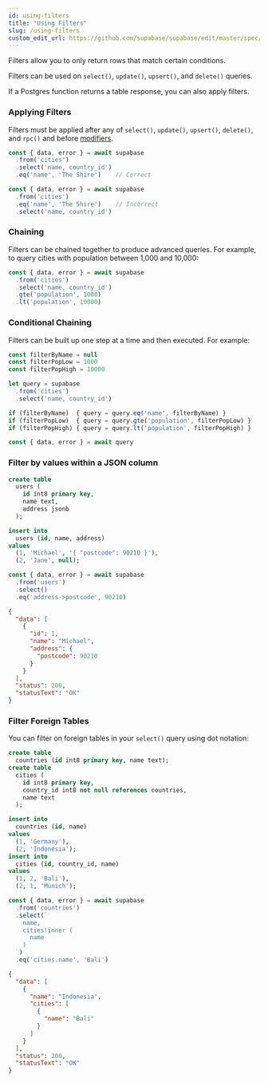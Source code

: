 ```yaml
---
id: using-filters
title: "Using Filters"
slug: /using-filters
custom_edit_url: https://github.com/supabase/supabase/edit/master/spec/supabase_js_v2.yml
---
```


Filters allow you to only return rows that match certain conditions.

Filters can be used on `select()`, `update()`, `upsert()`, and `delete()` queries.

If a Postgres function returns a table response, you can also apply filters.

### Applying Filters

Filters must be applied after any of `select()`, `update()`, `upsert()`,
`delete()`, and `rpc()` and before
[modifiers](/docs/reference/javascript/using-modifiers).

```ts
const { data, error } = await supabase
  .from('cities')
  .select('name, country_id')
  .eq('name', 'The Shire')    // Correct

const { data, error } = await supabase
  .from('cities')
  .eq('name', 'The Shire')    // Incorrect
  .select('name, country_id')
```

### Chaining

Filters can be chained together to produce advanced queries. For example,
to query cities with population between 1,000 and 10,000:

```ts
const { data, error } = await supabase
  .from('cities')
  .select('name, country_id')
  .gte('population', 1000)
  .lt('population', 10000)
```

### Conditional Chaining

Filters can be built up one step at a time and then executed. For example:

```ts
const filterByName = null
const filterPopLow = 1000
const filterPopHigh = 10000

let query = supabase
  .from('cities')
  .select('name, country_id')

if (filterByName)  { query = query.eq('name', filterByName) }
if (filterPopLow)  { query = query.gte('population', filterPopLow) }
if (filterPopHigh) { query = query.lt('population', filterPopHigh) }

const { data, error } = await query
```

### Filter by values within a JSON column

<Tabs scrollable size="small" type="underlined" defaultActiveId="schema">
<TabPanel id="schema" label="Schema">

  ```sql
  create table
    users (
      id int8 primary key,
      name text,
      address jsonb
    );

  insert into
    users (id, name, address)
  values
    (1, 'Michael', '{ "postcode": 90210 }'),
    (2, 'Jane', null);
  ```

</TabPanel>
<TabPanel id="js" label="JavaScript">

  ```ts
  const { data, error } = await supabase
    .from('users')
    .select()
    .eq('address->postcode', 90210)
  ```

</TabPanel>
<TabPanel id="result" label="Result">

  ```json
  {
    "data": [
      {
        "id": 1,
        "name": "Michael",
        "address": {
          "postcode": 90210
        }
      }
    ],
    "status": 200,
    "statusText": "OK"
  }
  ```

</TabPanel>
</Tabs>

### Filter Foreign Tables

You can filter on foreign tables in your `select()` query using dot
notation:

<Tabs scrollable size="small" type="underlined" defaultActiveId="schema">
<TabPanel id="schema" label="Schema">

  ```sql
  create table
    countries (id int8 primary key, name text);
  create table
    cities (
      id int8 primary key,
      country_id int8 not null references countries,
      name text
    );

  insert into
    countries (id, name)
  values
    (1, 'Germany'),
    (2, 'Indonesia');
  insert into
    cities (id, country_id, name)
  values
    (1, 2, 'Bali'),
    (2, 1, 'Munich');
  ```

</TabPanel>
<TabPanel id="js" label="JavaScript">

  ```ts
  const { data, error } = await supabase
    .from('countries')
    .select(`
      name,
      cities!inner (
        name
      )
    `)
    .eq('cities.name', 'Bali')
  ```

</TabPanel>
<TabPanel id="result" label="Result">

  ```json
  {
    "data": [
      {
        "name": "Indonesia",
        "cities": [
          {
            "name": "Bali"
          }
        ]
      }
    ],
    "status": 200,
    "statusText": "OK"
  }
  ```

</TabPanel>
</Tabs>